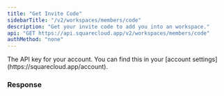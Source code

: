 ```yaml
---
title: "Get Invite Code"
sidebarTitle: "/v2/workspaces/members/code"
description: "Get your invite code to add you into an workspace."
api: "GET https://api.squarecloud.app/v2/workspaces/members/code"
authMethod: "none"
---
```


<ParamField header="Authorization" type="string" placeholder="API KEY" required>
  The API key for your account. You can find this in your [account settings](https://squarecloud.app/account).
</ParamField>

### Response

